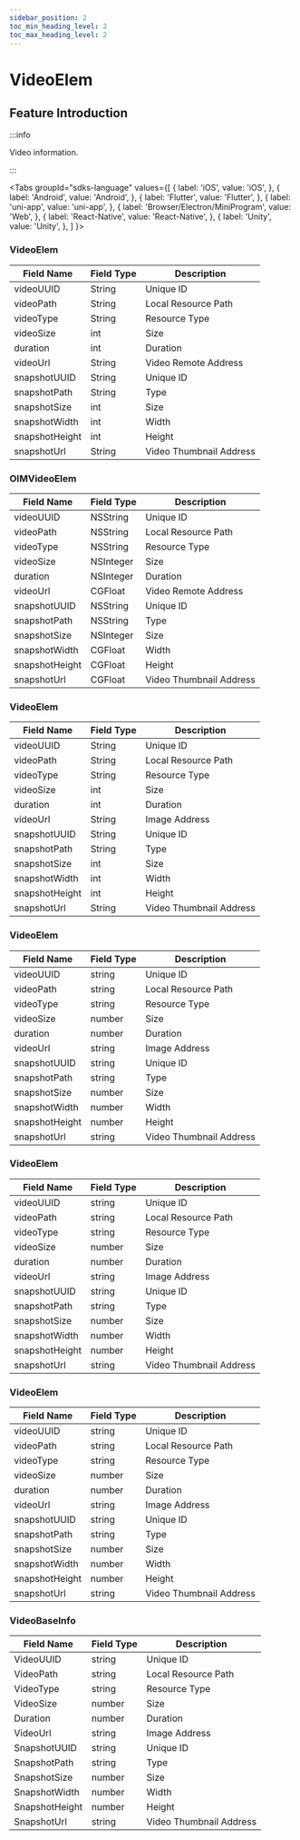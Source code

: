 ```yaml
---
sidebar_position: 2
toc_min_heading_level: 2
toc_max_heading_level: 2
---
```


# VideoElem

## Feature Introduction

:::info

Video information.

:::

<Tabs
groupId="sdks-language"
values={[
{ label: 'iOS', value: 'iOS', },
{ label: 'Android', value: 'Android', },
{ label: 'Flutter', value: 'Flutter', },
{ label: 'uni-app', value: 'uni-app', },
{ label: 'Browser/Electron/MiniProgram', value: 'Web', },
{ label: 'React-Native', value: 'React-Native', },
{ label: 'Unity', value: 'Unity', },
]
}>

<TabItem value="Flutter">

### VideoElem

| Field Name       | Field Type | Description         |
| ---------------- | ---------- | ------------------- |
| videoUUID        | String     | Unique ID           |
| videoPath        | String     | Local Resource Path |
| videoType        | String     | Resource Type       |
| videoSize        | int        | Size                |
| duration         | int        | Duration            |
| videoUrl         | String     | Video Remote Address|
| snapshotUUID     | String     | Unique ID           |
| snapshotPath     | String     | Type                |
| snapshotSize     | int        | Size                |
| snapshotWidth    | int        | Width               |
| snapshotHeight   | int        | Height              |
| snapshotUrl      | String     | Video Thumbnail Address|

</TabItem>

<TabItem value="iOS">

### OIMVideoElem

| Field Name       | Field Type  | Description         |
| ---------------- | ----------- | ------------------- |
| videoUUID        | NSString    | Unique ID           |
| videoPath        | NSString    | Local Resource Path |
| videoType        | NSString    | Resource Type       |
| videoSize        | NSInteger   | Size                |
| duration         | NSInteger   | Duration            |
| videoUrl         | CGFloat     | Video Remote Address|
| snapshotUUID     | NSString    | Unique ID           |
| snapshotPath     | NSString    | Type                |
| snapshotSize     | NSInteger   | Size                |
| snapshotWidth    | CGFloat     | Width               |
| snapshotHeight   | CGFloat     | Height              |
| snapshotUrl      | CGFloat     | Video Thumbnail Address|

</TabItem>

<TabItem value="Android">

### VideoElem

| Field Name       | Field Type | Description         |
| ---------------- | ---------- | ------------------- |
| videoUUID        | String     | Unique ID           |
| videoPath        | String     | Local Resource Path |
| videoType        | String     | Resource Type       |
| videoSize        | int        | Size                |
| duration         | int        | Duration            |
| videoUrl         | String     | Image Address       |
| snapshotUUID     | String     | Unique ID           |
| snapshotPath     | String     | Type                |
| snapshotSize     | int        | Size                |
| snapshotWidth    | int        | Width               |
| snapshotHeight   | int        | Height              |
| snapshotUrl      | String     | Video Thumbnail Address|

</TabItem>

<TabItem value="Web">

### VideoElem

| Field Name       | Field Type | Description         |
| ---------------- | ---------- | ------------------- |
| videoUUID        | string     | Unique ID           |
| videoPath        | string     | Local Resource Path |
| videoType        | string     | Resource Type       |
| videoSize        | number     | Size                |
| duration         | number     | Duration            |
| videoUrl         | string     | Image Address       |
| snapshotUUID     | string     | Unique ID           |
| snapshotPath     | string     | Type                |
| snapshotSize     | number     | Size                |
| snapshotWidth    | number     | Width               |
| snapshotHeight   | number     | Height              |
| snapshotUrl      | string     | Video Thumbnail Address|

</TabItem>

<TabItem value="uni-app">

### VideoElem

| Field Name       | Field Type | Description         |
| ---------------- | ---------- | ------------------- |
| videoUUID        | string     | Unique ID           |
| videoPath        | string     | Local Resource Path |
| videoType        | string     | Resource Type       |
| videoSize        | number     | Size                |
| duration         | number     | Duration            |
| videoUrl         | string     | Image Address       |
| snapshotUUID     | string     | Unique ID           |
| snapshotPath     | string     | Type                |
| snapshotSize     | number     | Size                |
| snapshotWidth    | number     | Width               |
| snapshotHeight   | number     | Height              |
| snapshotUrl      | string     | Video Thumbnail Address|

</TabItem>

<TabItem value="React-Native">

### VideoElem

| Field Name       | Field Type | Description         |
| ---------------- | ---------- | ------------------- |
| videoUUID        | string     | Unique ID           |
| videoPath        | string     | Local Resource Path |
| videoType        | string     | Resource Type       |
| videoSize        | number     | Size                |
| duration         | number     | Duration            |
| videoUrl         | string     | Image Address       |
| snapshotUUID     | string     | Unique ID           |
| snapshotPath     | string     | Type                |
| snapshotSize     | number     | Size                |
| snapshotWidth    | number     | Width               |
| snapshotHeight   | number     | Height              |
| snapshotUrl      | string     | Video Thumbnail Address|

</TabItem>

<TabItem value="Unity">

###  VideoBaseInfo

| Field Name       | Field Type | Description         |
| ---------------- | ---------- | ------------------- |
| VideoUUID        | string     | Unique ID           |
| VideoPath        | string     | Local Resource Path |
| VideoType        | string     | Resource Type       |
| VideoSize        | number     | Size                |
| Duration         | number     | Duration            |
| VideoUrl         | string     | Image Address       |
| SnapshotUUID     | string     | Unique ID           |
| SnapshotPath     | string     | Type                |
| SnapshotSize     | number     | Size                |
| SnapshotWidth    | number     | Width               |
| SnapshotHeight   | number     | Height              |
| SnapshotUrl      | string     | Video Thumbnail Address|

</TabItem>

</Tabs>